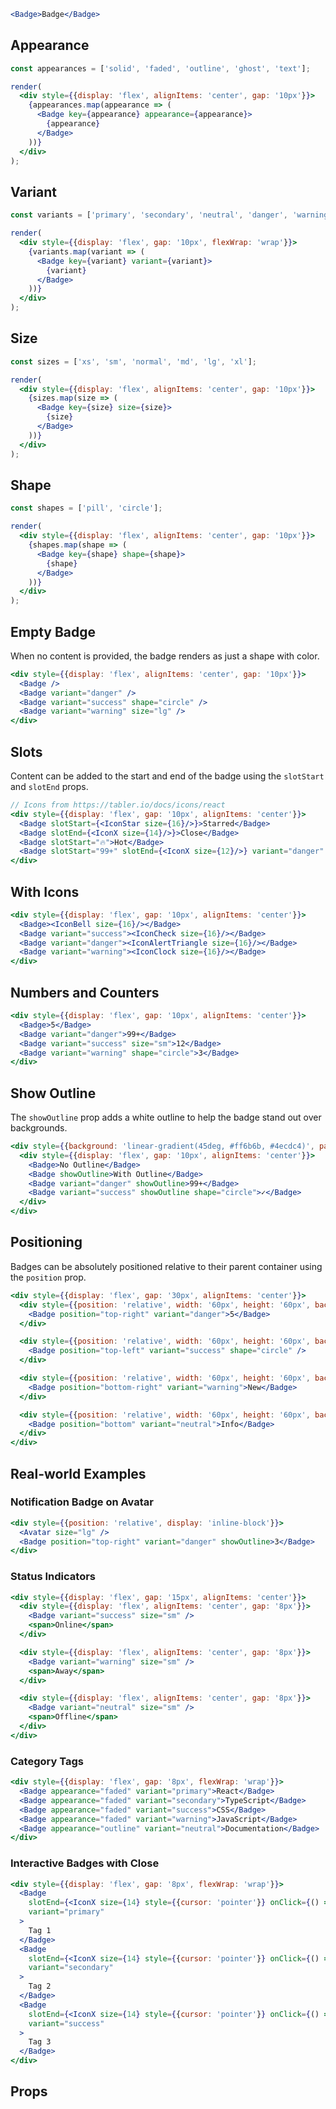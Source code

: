 ```jsx live
<Badge>Badge</Badge>
```

## Appearance

```jsx live noInline
const appearances = ['solid', 'faded', 'outline', 'ghost', 'text'];

render(
  <div style={{display: 'flex', alignItems: 'center', gap: '10px'}}>
    {appearances.map(appearance => (
      <Badge key={appearance} appearance={appearance}>
        {appearance}
      </Badge>
    ))}
  </div>
);
```

## Variant

```jsx live noInline
const variants = ['primary', 'secondary', 'neutral', 'danger', 'warning', 'success', 'dark', 'light'];

render(
  <div style={{display: 'flex', gap: '10px', flexWrap: 'wrap'}}>
    {variants.map(variant => (
      <Badge key={variant} variant={variant}>
        {variant}
      </Badge>
    ))}
  </div>
);
```

## Size

```jsx live noInline
const sizes = ['xs', 'sm', 'normal', 'md', 'lg', 'xl'];

render(
  <div style={{display: 'flex', alignItems: 'center', gap: '10px'}}>
    {sizes.map(size => (
      <Badge key={size} size={size}>
        {size}
      </Badge>
    ))}
  </div>
);
```

## Shape

```jsx live noInline
const shapes = ['pill', 'circle'];

render(
  <div style={{display: 'flex', alignItems: 'center', gap: '10px'}}>
    {shapes.map(shape => (
      <Badge key={shape} shape={shape}>
        {shape}
      </Badge>
    ))}
  </div>
);
```

## Empty Badge

When no content is provided, the badge renders as just a shape with color.

```jsx live
<div style={{display: 'flex', alignItems: 'center', gap: '10px'}}>
  <Badge />
  <Badge variant="danger" />
  <Badge variant="success" shape="circle" />
  <Badge variant="warning" size="lg" />
</div>
```

## Slots

Content can be added to the start and end of the badge using the `slotStart` and `slotEnd` props.

```jsx live
// Icons from https://tabler.io/docs/icons/react
<div style={{display: 'flex', gap: '10px', alignItems: 'center'}}>
  <Badge slotStart={<IconStar size={16}/>}>Starred</Badge>
  <Badge slotEnd={<IconX size={14}/>}>Close</Badge>
  <Badge slotStart="🔥">Hot</Badge>
  <Badge slotStart="99+" slotEnd={<IconX size={12}/>} variant="danger" />
</div>
```

## With Icons

```jsx live
<div style={{display: 'flex', gap: '10px', alignItems: 'center'}}>
  <Badge><IconBell size={16}/></Badge>
  <Badge variant="success"><IconCheck size={16}/></Badge>
  <Badge variant="danger"><IconAlertTriangle size={16}/></Badge>
  <Badge variant="warning"><IconClock size={16}/></Badge>
</div>
```

## Numbers and Counters

```jsx live
<div style={{display: 'flex', gap: '10px', alignItems: 'center'}}>
  <Badge>5</Badge>
  <Badge variant="danger">99+</Badge>
  <Badge variant="success" size="sm">12</Badge>
  <Badge variant="warning" shape="circle">3</Badge>
</div>
```

## Show Outline

The `showOutline` prop adds a white outline to help the badge stand out over backgrounds.

```jsx live
<div style={{background: 'linear-gradient(45deg, #ff6b6b, #4ecdc4)', padding: '20px', borderRadius: '8px'}}>
  <div style={{display: 'flex', gap: '10px', alignItems: 'center'}}>
    <Badge>No Outline</Badge>
    <Badge showOutline>With Outline</Badge>
    <Badge variant="danger" showOutline>99+</Badge>
    <Badge variant="success" showOutline shape="circle">✓</Badge>
  </div>
</div>
```

## Positioning

Badges can be absolutely positioned relative to their parent container using the `position` prop.

```jsx live
<div style={{display: 'flex', gap: '30px', alignItems: 'center'}}>
  <div style={{position: 'relative', width: '60px', height: '60px', background: '#f0f0f0', borderRadius: '8px'}}>
    <Badge position="top-right" variant="danger">5</Badge>
  </div>

  <div style={{position: 'relative', width: '60px', height: '60px', background: '#f0f0f0', borderRadius: '8px'}}>
    <Badge position="top-left" variant="success" shape="circle" />
  </div>

  <div style={{position: 'relative', width: '60px', height: '60px', background: '#f0f0f0', borderRadius: '8px'}}>
    <Badge position="bottom-right" variant="warning">New</Badge>
  </div>

  <div style={{position: 'relative', width: '60px', height: '60px', background: '#f0f0f0', borderRadius: '8px'}}>
    <Badge position="bottom" variant="neutral">Info</Badge>
  </div>
</div>
```

## Real-world Examples

### Notification Badge on Avatar

```jsx live
<div style={{position: 'relative', display: 'inline-block'}}>
  <Avatar size="lg" />
  <Badge position="top-right" variant="danger" showOutline>3</Badge>
</div>
```

### Status Indicators

```jsx live
<div style={{display: 'flex', gap: '15px', alignItems: 'center'}}>
  <div style={{display: 'flex', alignItems: 'center', gap: '8px'}}>
    <Badge variant="success" size="sm" />
    <span>Online</span>
  </div>

  <div style={{display: 'flex', alignItems: 'center', gap: '8px'}}>
    <Badge variant="warning" size="sm" />
    <span>Away</span>
  </div>

  <div style={{display: 'flex', alignItems: 'center', gap: '8px'}}>
    <Badge variant="neutral" size="sm" />
    <span>Offline</span>
  </div>
</div>
```

### Category Tags

```jsx live
<div style={{display: 'flex', gap: '8px', flexWrap: 'wrap'}}>
  <Badge appearance="faded" variant="primary">React</Badge>
  <Badge appearance="faded" variant="secondary">TypeScript</Badge>
  <Badge appearance="faded" variant="success">CSS</Badge>
  <Badge appearance="faded" variant="warning">JavaScript</Badge>
  <Badge appearance="outline" variant="neutral">Documentation</Badge>
</div>
```

### Interactive Badges with Close

```jsx live
<div style={{display: 'flex', gap: '8px', flexWrap: 'wrap'}}>
  <Badge
    slotEnd={<IconX size={14} style={{cursor: 'pointer'}} onClick={() => alert('Remove tag')} />}
    variant="primary"
  >
    Tag 1
  </Badge>
  <Badge
    slotEnd={<IconX size={14} style={{cursor: 'pointer'}} onClick={() => alert('Remove tag')} />}
    variant="secondary"
  >
    Tag 2
  </Badge>
  <Badge
    slotEnd={<IconX size={14} style={{cursor: 'pointer'}} onClick={() => alert('Remove tag')} />}
    variant="success"
  >
    Tag 3
  </Badge>
</div>
```

## Props

<PropsTable name="Badge" />
